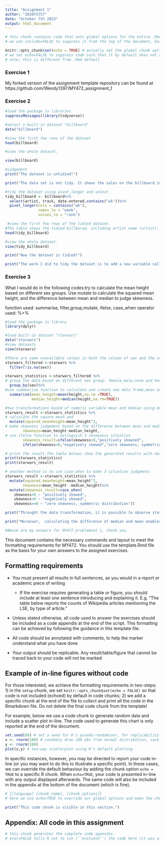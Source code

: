 ```yaml
---
title: "Assignment 1"
author: "202075757"
date: "October 7th 2023"
output: html_document
---
```


```r
# this chunk contains code that sets global options for the entire .Rmd. 
# we use include=FALSE to suppress it from the top of the document, but it will still appear in the appendix. 

knitr::opts_chunk$set(echo = TRUE) # actually set the global chunk options. 
# we set echo=FALSE to suppress code such that it by default does not appear throughout the document. 
# note: this is different from .Rmd default
```

### Exercise 1

My forked version of the assignment template repository can be found at https://github.com/Wendy1397/MY472_assignment_1

### Exercise 2

```r
#load the package in libraries
suppressMessages(library(tidyverse))

#select a built-in dataset "billboard"
data("billboard")

#view the first few rows of the dataset
head(billboard)

#view the whole dataset. 

view(billboard)

#judgement
print("The dataset is untidied!")

print("The data set is not tidy. It shows the sales on the billboard in the 47 weeks after it entered into the market. The rank is another variable and it has 47 observations in the 47 weeks. To make each variable has its own column and each contains observation has its own row. I would pivot the columns into a new pair of variables. I choose a built-in dataset called billboard.")

#tidy the dataset using pivot_longer and select
tidy_billboard <- billboard%>%
  select(artist, track, date.entered,contains("wk"))%>%
  pivot_longer(cols = contains("wk"), 
               names_to = "week", 
               values_to = "rank")

 #view the first few rows of the tidied dataset.
#The table shows the tidied billborad, including artist name (artist), date of publish (date.entered), track name (track), number of the week (week) and the rank in the week.
head(tidy_billboard)

#view the whole dataset. 
view(tidy_billboard)

print("Now the dataset is tidied!")

print("The work I did to tidy the dataset is to add a new variable called rank and put the observations of that in the 47 weeks in seperate rows, pivot the wider dataset to a longer one. To select the column I wish to pivot into longer format, I used select and contains function, which could also be down by start_with, simply replace contains with starts_with( in the code. Thank you.")

```

### Exercise 3
What I would do in the following codes:try to calculate the mean height based on different sex groups. Use mutate to calculate the squared mean height, and the difference between mean and median to judge skewness.

function used: summarise, filter,group,mutate, ifelse, case_when
operator used: %>%

```r
#load the package in library
library(dplyr)

#load built-in dataset "starwars"
data("starwars")
#view datasets
view(starwars)

#There are some unavailable values in both the column of sex and the column of height. Hence, I cleaned NA in sex group using filter function, only calculating the height of male, female, hermaphroditic and none.
starwars_filtered <-starwars %>%
  filter(!is.na(sex))

starwars_statistics <-starwars_filtered %>%
# group the data based on different sex group: female,male,none and hermaphroditic.There are also some NA observations. 
  group_by(sex)%>%
#use summmarise function to calculate and create new data frame,mean and median of heights,based on different groups, female, male, none and hermaphroditic. Those non-available observations have been deducted in the calculation. 
  summarise(mean_height=mean(height,na.rm =TRUE),
            median_height=median(height,na.rm=TRUE))

#two transformations based of numeric variable mean and median using mutate function
starwars_result <-starwars_statistics %>%
# calculate the square mean and 
  mutate(squared_meanheight=mean_height^2,
# make skewness judgement based on the difference between mean and median 
        skewness=mean_height-median_height,   
# use ifelse function to ditinguish 3 sknewness situation
        skewness_result=ifelse(skewness>0,"positively skewned",
        ifelse(skewness<0,"negatively skewed","zero skewness, symmetric distribution")))

# print the result.The table belows show the genarated results with data transformation. It shows the mean, median, squared mean, difference between median and mean, and skewness based on different sex group. 
print(starwars_statistics)
print(starwars_result)

# another method is to use case_when to make 3 situation judgemnts
starwars_result <-starwars_statistics %>%
  mutate(squared_meanheight=mean_height^2,
        skewness=mean_height -median_height)%>%
  mutate(skewness_result=case_when(
    skewness>0 ~ "positively skewed",
    skewness<0 ~ "negatively skewed",
    skewness==0 ~ "zero skewness, symmetric distribution"))

print("Throught the data transformation, it is possible to observe statistical information such as the mean and median of height in different sex categories using the group and summarise function, which could not be observed directly from the orginal data.The difference of means  also reveal the influence of potential extreme values. By squaring the mean, those effect would be emphasized.Also, those squared mean-height value could magnify the differences, making it easier to distinguish different group(gender) categories. In this sample, the difference in mean height between hermaphroditic and male has been exgagerate from 4.1 to 1453.7.")

print("Moreover,  calculating the difference of median and mean enables readers to observe skewness of each sex category.It shows the difference among individuals by measuring the degree and dirction of assymmetry. A positive skewness shows the distribution is skewed to left,meaning some individual in the group is significantly taller than others in the sample data and vice versa.It is noted that in this case, we have a 0 sknewness in the final generated table, which indicates a symmetric distribution. The reason is beacause there is only one observation in the sex category hermaphroditic. ")

#Above are my answers for MY472 problemset 1, thank you.

```


This document contains the necessary commands and layout to meet the formatting requirements for MY472. You should use the template.Rmd file as the basis for your own answers to the assigned exercises.

## Formatting requirements

* You must present all results in full sentences, as you would in a report or academic piece of writing
  
  * If the exercise requires generating a table or figure, you should include at least one sentence introducing and explaining it. E.g. "The table below reports the counts of Wikipedia articles mentioning the LSE, by type of article."

* Unless stated otherwise, all code used to answer the exercises should be included as a code appendix at the end of the script. This formatting can be achieved by following the guidance in this template file.

* All code should be annotated with comments, to help the marker understand what you have done

* Your output should be replicable. Any result/table/figure that cannot be traced back to your code will not be marked

## Example of in-line figures without code

For those interested, we achieve the formatting requirements in two-steps: 1) in the `setup` chunk, we set `knitr::opts_chunk$set(echo = FALSE)` so that code is not included (echoed) by default in code chunks; 2) we add a specific chunk at the end of the file to collect and print *all* the code in the Rmarkdown file. Do not delete the final code chunk from the template!

For example, below we use a code chunk to generate random data and include a scatter plot in-line. The code used to generate this chart is only reported at the end of the document. 

```r
set.seed(89) # set a seed for R's psuedo-randomiser, for replicability.
x <- rnorm(100) # randomly draw 100 obs from normal distribution, save as object
y <- rnorm(100) 
plot(x,y) # two-way scatterplot using R's default plotting
```

In specific instances, however, you may be directed to report your code in-line (or you may want to do this to illustrate a specific point). In these cases, we can override the default behaviour by adding the chunk option `echo = TRUE` to a specific R chunk. When `echo=TRUE`, your code is presented in-line with any output displayed afterwards. The same code will also be included in the appendix at the bottom of the document (which is fine).

```r
# {[language] [chunk_name], [chunk_options]}
# here we use echo=TRUE to override our global options and make the chunk appear exactly here. 

print("This code chunk is visible in this section.")
```

## Appendix: All code in this assignment

```r
# this chunk generates the complete code appendix. 
# eval=FALSE tells R not to run (``evaluate'') the code here (it was already run before).
```
